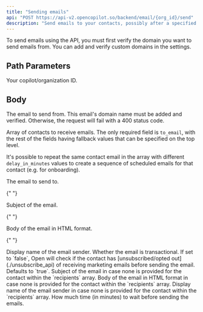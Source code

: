 ```yaml
---
title: "Sending emails"
api: "POST https://api-v2.opencopilot.so/backend/email/{org_id}/send"
description: "Send emails to your contacts, possibly after a specified time delay."
---
```


<Note>
  To send emails using the API, you must first verify the domain you want to
  send emails from. You can add and verify custom domains in the settings.
</Note>

## Path Parameters

<ParamField path="orgId" type="string" required>
  Your copilot/organization ID.
</ParamField>

## Body

<ParamField body="from_email" type="string" required>
  The email to send from. This email's domain name must be added and verified.
  Otherwise, the request will fail with a 400 status code.
</ParamField>

<ParamField body="recipients" type="array" required>

Array of contacts to receive emails. The only required field is `to_email`, with the rest of the fields having fallback values that can be specified on the top level.

It's possible to repeat the same contact email in the array with different `delay_in_minutes` values to create a sequence of scheduled emails for that contact (e.g. for onboarding).

<Expandable title="recipients">
<ParamField body="to_email" type="string" required>
  The email to send to.
</ParamField>

{" "}

<ParamField body="email_subject" type="string">
  Subject of the email.
</ParamField>

{" "}

<ParamField body="email_body" type="string">
  Body of the email in HTML format.
</ParamField>

{" "}

<ParamField body="email_sender_name" type="string">
  Display name of the email sender.
</ParamField>

<ParamField body="email_is_transactional" type="boolean">
  Whether the email is transactional. If set to `false`, Open will check if the
  contact has [unsubscribed/opted out](./unsubscribe_api) of receiving marketing
  emails before sending the email. Defaults to `true`.
</ParamField>

</Expandable>
</ParamField>

<ParamField body="fallback_email_subject" type="string">
  Subject of the email in case none is provided for the contact within the
  `recipients` array.
</ParamField>

<ParamField body="fallback_email_body" type="string">
  Body of the email in HTML format in case none is provided for the contact
  within the `recipients` array.
</ParamField>

<ParamField body="fallback_email_sender_name" type="string">
  Display name of the email sender in case none is provided for the contact
  within the `recipients` array.
</ParamField>

<ParamField body="delay_in_minutes" type="number">
  How much time (in minutes) to wait before sending the emails.
</ParamField>
